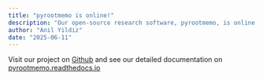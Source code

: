 ```yaml
---
title: "pyrootmemo is online!"
description: "Our open-source research software, pyrootmemo, is online!"
author: "Anil Yildiz"
date: "2025-06-11"
---
```


Visit our project on [Github](https://www.github.com/rootmemo/pyrootmemo) and see our detailed documentation on [pyrootmemo.readthedocs.io](https://pyrootmemo.readthedocs.io/latest)
